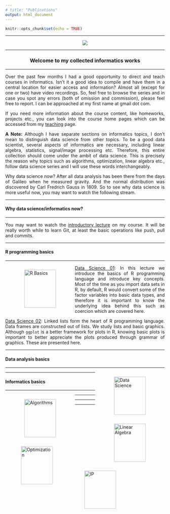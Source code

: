 ```yaml
---
# title: "Publications"
output: html_document
---
```


```r
knitr::opts_chunk$set(echo = TRUE)
```

<style>
body {
text-align: justify}
figure figcaption {
    text-align: center;}
</style>

---

<div style="text-align:center" markdown="1">

![](info.png)
</div>

---

<center> <h3>Welcome to my collected informatics works</h3> </center>

---

Over the past few months I had a good opportunity to direct and teach courses in informatics. Isn't it a good idea to compile and have them in a central location for easier access and information? Almost all (except for one or two) have video recordings. So, feel free to browse the series and in case you spot any errors (both of omission and commission), please feel free to report. I can be approached at my first name at gmail dot com.

If you need more information about the course content, like homeworks, projects etc., you can look into the course home pages which can be accessed from my  [teaching](https://kannan-kasthuri.github.io/Teaching/teaching.html) page.

**A Note:** Although I have separate sections on informatics topics, I don't mean to distinguish data science from other topics. To be a good data scientist, several aspects of informatics are necessary, including linear algebra, statistics, signal/image processing etc. Therefore, this entire collection should come under the ambit of data science. This is precisely the reason why topics such as algorithms, optimization, linear algebra etc., follow data science series and I will use these words interchangeably.

Why data science now? After all data analysis has been there from the days of Galileo when he measured gravity. And the normal distribution was discovered by Carl Fredrich Gauss in $1809$. So to see why data science is more useful now, you may want to watch the following stream.

---

#### Why data science/informatics now?

---

You may want to watch the [introductory lecture](https://kannan-kasthuri.github.io/Lecture_Files/PDA_Lecture_01/Lecture_01.html) on my course. It will be really worth while to learn Git, at least the basic operations like push, pull and commits.

---

#### R programming basics

---

<figure style="float:left;">
  <img alt="R Basics" src="r_basics.png" height = 120; width = 100; hspace="20" />
</figure>

[Data Science 01](https://kannan-kasthuri.github.io/Informatics/DS01/DS01.html): In this lecture we introduce the basics of R programming language and introduce key concepts. Most of the time as you import data sets in R, by default, R would convert some of the factor variables into basic data types, and therefore it is important to know the underlying idea behind this such as coercion which are covered here.

[Data Science 02](https://kannan-kasthuri.github.io/Informatics/DS02/DS02.html): Linked lists form the heart of R programming language. Data frames are constructed out of lists. We study lists and basic graphics. Although `ggplot` is a better framework for plots in R, knowing basic plots is important to better appreciate the plots produced through grammar of graphics. These are presented here.

---

#### Data analysis basics

---

<figure style="float:right;">
  <img alt="Data Science" src="data_science.png"  height = 120; width = 100; hspace="20" />
</figure>



---

#### Informatics basics

---

<figure style="float:left;">
  <img alt="Algorithms" src="algorithms.jpeg"  height = 120; width = 100; hspace="20" />
</figure>


---

<figure style="float:right;">
  <img alt="Linear Algebra" src="la.png"  height = 120; width = 100; hspace="20" />
</figure>


---

<figure style="float:left;">
  <img alt="Optimization" src="optim.png" height = 120; width = 100; hspace="10" />
</figure>


---

<figure style="float:left;">
  <img alt="IP" src="lena.jpeg" height = 120; width = 100; hspace="10" />
</figure>
